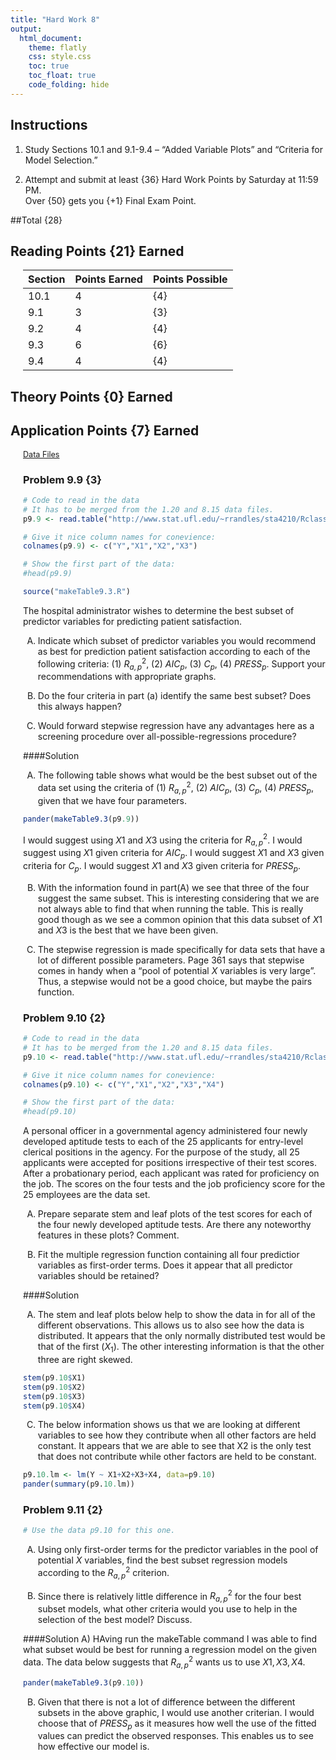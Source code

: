 ---
title: "Hard Work 8"
output: 
  html_document:
    theme: flatly
    css: style.css
    toc: true
    toc_float: true
    code_folding: hide
---

<style>

```{r, include=FALSE}
library(mosaic)
library(pander)
library(lmtest)
library(car)
library(alr3)
library(leaps)
library(rgl)
library(qpcR)
```


</style>

## Instructions

1. Study Sections 10.1 and 9.1-9.4 -- "Added Variable Plots" and "Criteria for Model Selection."

2. Attempt and submit at least <span id=points style="padding-left:0px;">{36}</span> Hard Work Points by Saturday at 11:59 PM.    
<span id=note>Over <span id=points style="padding-left:0px;">{50}</span> gets you {+1} Final Exam Point.</span>    

##Total {28}

## Reading Points <span id=headpoints>{21} Earned</span>

<div style="padding-left:20px;">

| Section | Points Earned | Points Possible |
|---------|---------------|-----------------|
| 10.1    |4               | <span id=rrecpoints>{4}</span> |
| 9.1     |   3            | <span id=rrecpoints>{3}</span> |
| 9.2     |    4           | <span id=rrecpoints>{4}</span> |
| 9.3     |     6          | <span id=rrecpoints>{6}</span> |
| 9.4     |      4         | <span id=rrecpoints>{4}</span> |

</div>

## Theory Points <span id=headpoints>{0} Earned</span>


## Application Points <span id=headpoints>{7} Earned</span>

<div style="padding-left:20px;">

<a id=datalink style="font-size:.9em;" target="_blank" href=http://www.stat.ufl.edu/~rrandles/sta4210/Rclassnotes/data/textdatasets/index.html>Data Files</a>

### Problem 9.9 <span id=points>{3}</span> 

```{r}
# Code to read in the data
# It has to be merged from the 1.20 and 8.15 data files.
p9.9 <- read.table("http://www.stat.ufl.edu/~rrandles/sta4210/Rclassnotes/data/textdatasets/KutnerData/Chapter%20%206%20Data%20Sets/CH06PR15.txt", header=FALSE)

# Give it nice column names for conevience:
colnames(p9.9) <- c("Y","X1","X2","X3")

# Show the first part of the data:
#head(p9.9)

source("makeTable9.3.R")
```

The hospital administrator wishes to determine the best subset of predictor variables for predicting patient satisfaction.

A) Indicate which subset of predictor variables you would recommend as best for prediction patient satisfaction according to each of the following criteria: (1) $R^2_{a,p}$, (2) $AIC_p$, (3) $C_p$, (4) $PRESS_p$. Support your recommendations with appropriate graphs.

B) Do the four criteria in part (a) identify the same best subset? Does this always happen?

C) Would forward stepwise regression have any advantages here as a screening procedure over all-possible-regressions procedure?

####Solution

A) The following table shows what would be the best subset out of the data set using the criteria of (1) $R^2_{a,p}$, (2) $AIC_p$, (3) $C_p$, (4) $PRESS_p$, given that we have four parameters.

```{r}
pander(makeTable9.3(p9.9))
```
I would suggest using $X1$ and $X3$ using the criteria for $R^2_{a,p}$. I would suggest using $X1$ given criteria for $AIC_p$. I would suggest $X1$ and $X3$ given criteria for $C_p$. I would suggest $X1$ and $X3$ given criteria for $PRESS_p$.

B) With the information found in part(A) we see that three of the four suggest the same subset. This is interesting considering that we are not always able to find that when running the table. This is really good though as we see a common opinion that this data subset of $X1$ and $X3$ is the best that we have been given. 

C) The stepwise regression is made specifically for data sets that have a lot of different possible parameters. Page 361 says that stepwise comes in handy when a "pool of potential $X$ variables is very large". Thus, a stepwise would not be a good choice, but maybe the pairs function.

### Problem 9.10 <span id=recpoints>{2}</span> 

```{r}
# Code to read in the data
# It has to be merged from the 1.20 and 8.15 data files.
p9.10 <- read.table("http://www.stat.ufl.edu/~rrandles/sta4210/Rclassnotes/data/textdatasets/KutnerData/Chapter%20%209%20Data%20Sets/CH09PR10.txt", header=FALSE)

# Give it nice column names for conevience:
colnames(p9.10) <- c("Y","X1","X2","X3","X4")

# Show the first part of the data:
#head(p9.10)
```

A personal officer in a governmental agency administered four newly developed aptitude tests to each of the 25 applicants for entry-level clerical positions in the agency. For the purpose of the study, all 25 applicants were accepted for positions irrespective of their test scores. After a probationary period, each applicant was rated for proficiency on the job. The scores on the four tests and the job proficiency score for the 25 employees are the data set.

A) Prepare separate stem and leaf plots of the test scores for each of the four newly developed aptitude tests. Are there any noteworthy features in these plots? Comment.

C) Fit the multiple regression function containing all four predictior variables as first-order terms. Does it appear that all predictor variables should be retained?

####Solution

A) The stem and leaf plots below help to show the data in for all of the different observations. This allows us to also see how the data is distributed. It appears that the only normally distributed test would be that of the first ($X_1$). The other interesting information is that the other three are right skewed.
```{r}
stem(p9.10$X1)
stem(p9.10$X2)
stem(p9.10$X3)
stem(p9.10$X4)
```

C) The below information shows us that we are looking at different variables to see how they contribute when all other factors are held constant. It appears that we are able to see that X2 is the only test that does not contribute while other factors are held to be constant.
```{r}
p9.10.lm <- lm(Y ~ X1+X2+X3+X4, data=p9.10)
pander(summary(p9.10.lm))
```


### Problem 9.11 <span id=recpoints>{2}</span> 

```{r}
# Use the data p9.10 for this one.
```

A) Using only first-order terms for the predictor variables in the pool of potential $X$ variables, find the best subset regression models according to the $R^2_{a,p}$ criterion.

B) Since there is relatively little difference in $R^2_{a,p}$ for the four best subset models, what other criteria would you use to help in the selection of the best model? Discuss.

####Solution
A) HAving run the makeTable command I was able to find what subset would be best for running a regression model on the given data. The data below suggests that $R^2_{a,p}$ wants us to use $X1,X3,X4$.
```{r}
pander(makeTable9.3(p9.10))
```

B) Given that there is not a lot of difference between the different subsets in the above graphic, I would use another criterian. I would choose that of $PRESS_p$ as it measures how well the use of the fitted values can predict the observed responses. This enables us to see how effective our model is. 

</div>



<footer>
</footer>



 

 

 

 
